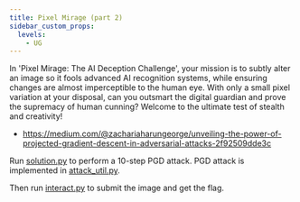 ---
title: Pixel Mirage (part 2)
sidebar_custom_props:
  levels:
    - UG
---


In 'Pixel Mirage: The AI Deception Challenge', your mission is to subtly alter an image so it fools advanced AI recognition systems, while ensuring changes are almost imperceptible to the human eye. With only a small pixel variation at your disposal, can you outsmart the digital guardian and prove the supremacy of human cunning? Welcome to the ultimate test of stealth and creativity!

<Spoilers type="resources">

- https://medium.com/@zachariaharungeorge/unveiling-the-power-of-projected-gradient-descent-in-adversarial-attacks-2f92509dde3c

</Spoilers>

<Spoilers type="writeup">

Run [solution.py](solution.py) to perform a 10-step PGD attack. PGD attack is implemented in [attack_util.py](attack_util.py).

Then run [interact.py](interact.py) to submit the image and get the flag.

</Spoilers>
